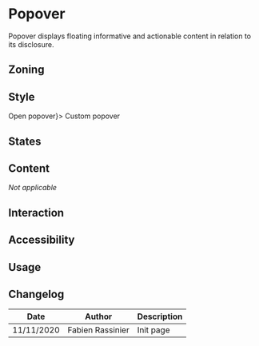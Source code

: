 
<Meta title="Components/Popover" />

# Popover

Popover displays floating informative and actionable content in relation to its disclosure.

## Zoning

## Style

<Canvas>
	<Story name="default" height="10rem">
		<Popover aria-label="Custom popover" disclosure={<Button.Primary>Open popover</Button.Primary>}>
			Custom popover
		</Popover>
	</Story>
</Canvas>

## States

## Content

_Not applicable_

## Interaction

## Accessibility

## Usage

## Changelog

| Date       | Author           | Description |
| ---------- | ---------------- | ----------- |
| 11/11/2020 | Fabien Rassinier | Init page   |
